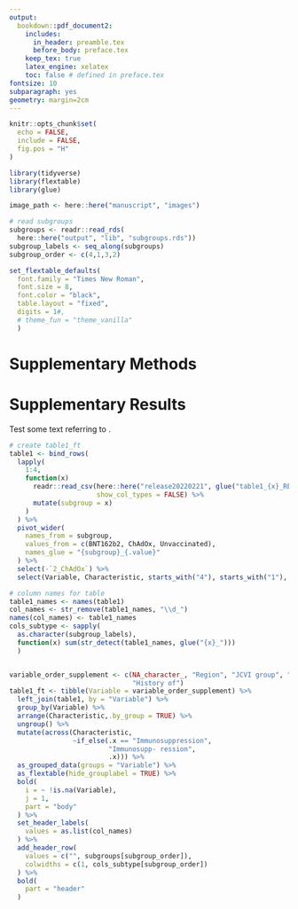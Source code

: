 ```yaml
---
output: 
  bookdown::pdf_document2:
    includes:
      in_header: preamble.tex
      before_body: preface.tex
    keep_tex: true
    latex_engine: xelatex
    toc: false # defined in preface.tex
fontsize: 10
subparagraph: yes
geometry: margin=2cm
---
```


```r
knitr::opts_chunk$set(
  echo = FALSE,
  include = FALSE,
  fig.pos = "H"
)
```

```r
library(tidyverse)
library(flextable)
library(glue)
```

```r
image_path <- here::here("manuscript", "images")
```


```r
# read subgroups
subgroups <- readr::read_rds(
  here::here("output", "lib", "subgroups.rds"))
subgroup_labels <- seq_along(subgroups)
subgroup_order <- c(4,1,3,2)
```

```r
set_flextable_defaults(
  font.family = "Times New Roman",
  font.size = 8,
  font.color = "black",
  table.layout = "fixed",
  digits = 1#,
  # theme_fun = "theme_vanilla"
  )
```

# Supplementary Methods

# Supplementary Results
Test some text referring to \figref{fig:svp}.

```r
# create table1_ft
table1 <- bind_rows(
  lapply(
    1:4,
    function(x) 
      readr::read_csv(here::here("release20220221", glue("table1_{x}_REDACTED.csv")),
                      show_col_types = FALSE) %>%
      mutate(subgroup = x)
    ) 
  ) %>%
  pivot_wider(
    names_from = subgroup,
    values_from = c(BNT162b2, ChAdOx, Unvaccinated),
    names_glue = "{subgroup}_{.value}"
  ) %>%
  select(-`2_ChAdOx`) %>%
  select(Variable, Characteristic, starts_with("4"), starts_with("1"), starts_with("3"), starts_with("2"))

# column names for table
table1_names <- names(table1)
col_names <- str_remove(table1_names, "\\d_")
names(col_names) <- table1_names
cols_subtype <- sapply(
  as.character(subgroup_labels), 
  function(x) sum(str_detect(table1_names, glue("{x}_")))
  )


variable_order_supplement <- c(NA_character_, "Region", "JCVI group", "Resident in long-term residential home",
                               "History of")
table1_ft <- tibble(Variable = variable_order_supplement) %>%
  left_join(table1, by = "Variable") %>%
  group_by(Variable) %>%
  arrange(Characteristic,.by_group = TRUE) %>%
  ungroup() %>%
  mutate(across(Characteristic, 
                ~if_else(.x == "Immunosuppression",
                         "Immunosupp- ression",
                         .x))) %>%
  as_grouped_data(groups = "Variable") %>%
  as_flextable(hide_grouplabel = TRUE) %>%
  bold(
    i = ~ !is.na(Variable),
    j = 1,
    part = "body"
  ) %>%
  set_header_labels(
    values = as.list(col_names)
  ) %>%
  add_header_row(
    values = c("", subgroups[subgroup_order]),
    colwidths = c(1, cols_subtype[subgroup_order])
  ) %>%
  bold(
    part = "header"
  )
```

\begin{landscape}

```r
knitr::include_graphics(file.path(image_path, "plot_by_region_10_2021-04-13.png"))
```


```r
table1_ft
```
\end{landscape}
